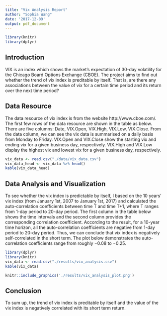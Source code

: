 ```yaml
---
title: "Vix Analysis Report"
author: "Sophia Wang"
date: '2017-12-09'
output: pdf_document
---
```


```r
library(knitr)
library(dplyr)
```

## Introduction

VIX is an index which shows the market's expectation of 30-day volatility for the Chicago Board Options Exchange (CBOE). The project aims to find out whether the trend of vix index is preditable by itself. That is, are there any associations between the value of vix for a certain time period and its return over the next time period? 


## Data Resource

The data resource of vix index is from the website http://www.cboe.com/. The first few rows of the data resource are shown in the table as below. There are five columns: Date, VIX.Open, VIX.High, VIX.Low, VIX.Close. From the data column, we can see the vix data is summarised on a daily basis from Monday to Friday. VIX.Open and VIX.Close show the starting vix and ending vix for a given business day, respectively. VIX.High and VIX.Low display the highest vix and lowest vix for a given business day, respectively. 

```r
vix_data <- read.csv("./data/vix_data.csv")
vix_data_head <- vix_data %>% head()
kable(vix_data_head)
```

## Data Analysis and Visualization

To see whether the vix index is predictable by itself, I based on the 10 years' vix index (from January 1st, 2007 to January 1st, 2017) and calculated the auto-correlation coefficients between time T and time T+1, where T ranges from 1-day period to 20-day period. The first column in the table below shows the time intervals and the second column provides the corresponding correlation coefficient. According to the result, for a 10-year time horizon, all the auto-correlation coefficients are negative from 1-day period to 20-day period. Thus, we can conclude that vix index is negatively self-correlated in the short term. The plot below demonstrates the auto-correlation coefficients range from roughly $-0.08$ to $-0.25$.

```r
library(dplyr)
library(knitr)
vix_data <- read.csv("./results/vix_analysis.csv")
kable(vix_data)
```

```r
knitr::include_graphics('./results/vix_analysis_plot.png')
```

## Conclusion

To sum up, the trend of vix index is preditable by itself and the value of the vix index is negatively correlated with its short term return.
